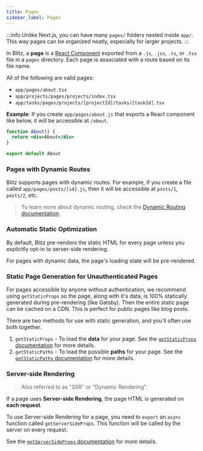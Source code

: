```yaml
---
title: Pages
sidebar_label: Pages
---
```


:::info
Unlike Next.js, you can have many `pages/` folders nested inside `app/`. This way pages can be organized neatly, especially for larger projects.
:::

In Blitz, a **page** is a [React Component](https://reactjs.org/docs/components-and-props.html) exported from a `.js`, `.jsx`, `.ts`, or `.tsx` file in a `pages` directory. Each page is associated with a route based on its file name.

All of the following are valid pages:

- `app/pages/about.tsx`
- `app/projects/pages/projects/index.tsx`
- `app/tasks/pages/projects/[projectId]/tasks/[taskId].tsx`

**Example**: If you create `app/pages/about.js` that exports a React component like below, it will be accessible at `/about`.

```jsx
function About() {
  return <div>About</div>
}

export default About
```

### Pages with Dynamic Routes

Blitz supports pages with dynamic routes. For example, if you create a file called `app/pages/posts/[id].js`, then it will be accessible at `posts/1`, `posts/2`, etc.

> To learn more about dynamic routing, check the [Dynamic Routing documentation](/docs/routing/dynamic-routes.md).

### Automatic Static Optimization

By default, Blitz pre-renders the static HTML for every page unless you explicitly opt-in to server-side rendering.

For pages with dynamic data, the page's loading state will be pre-rendered.

### Static Page Generation for Unauthenticated Pages

For pages accessible by anyone without authentication, we recommend using `getStaticProps` so the page, along with it's data, is 100% statically generated during pre-rendering (like Gatsby). Then the entire static page can be cached on a CDN. This is perfect for public pages like blog posts.

There are two methods for use with static generation, and you'll often use both together.

1. `getStaticProps` - To load the **data** for your page. See the [`getStaticProps` documentation](./get-static-props) for more details.
2. `getStaticPaths` - To load the possible **paths** for your page. See the [`getStaticPaths` documentation](./get-static-paths) for more details.

### Server-side Rendering

> Also referred to as "SSR" or "Dynamic Rendering".

If a page uses **Server-side Rendering**, the page HTML is generated on **each request**.

To use Server-side Rendering for a page, you need to `export` an `async` function called `getServerSideProps`. This function will be called by the server on every request.

See the [`getServerSideProps` documentation](./get-server-side-props) for more details.
